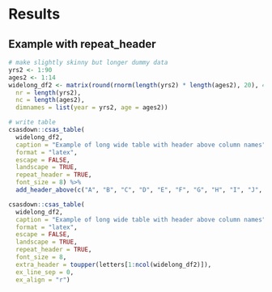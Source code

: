 # Results

## Example with repeat_header 

```r

# make slightly skinny but longer dummy data
yrs2 <- 1:90
ages2 <- 1:14
widelong_df2 <- matrix(round(rnorm(length(yrs2) * length(ages2), 20), 4),
  nr = length(yrs2),
  nc = length(ages2),
  dimnames = list(year = yrs2, age = ages2))

# write table
csasdown::csas_table(
  widelong_df2,
  caption = "Example of long wide table with header above column names",
  format = "latex",
  escape = FALSE,
  landscape = TRUE,
  repeat_header = TRUE,
  font_size = 8) %>%
  add_header_above(c("A", "B", "C", "D", "E", "F", "G", "H", "I", "J", "K", "L", "M", "N"), line_sep = 0)

csasdown::csas_table(
  widelong_df2,
  caption = "Example of long wide table with header above column names",
  format = "latex",
  escape = FALSE,
  landscape = TRUE,
  repeat_header = TRUE,
  font_size = 8,
  extra_header = toupper(letters[1:ncol(widelong_df2)]),
  ex_line_sep = 0,
  ex_align = "r")


```
